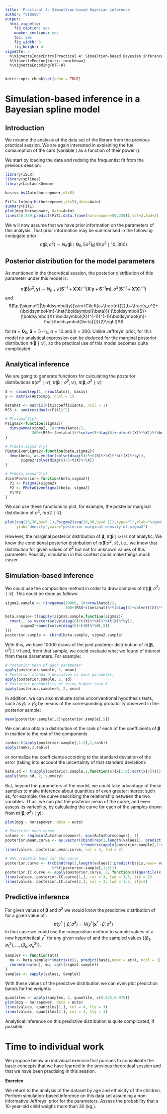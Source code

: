 ```yaml
---
title: 'Practical 4: Simualtion-based Bayesian inference'
author: "VIBASS"
output:
  html_vignette:
    fig_caption: yes
    number_sections: yes
    toc: yes
    fig_width: 6
    fig_height: 4
vignette: >
  %\VignetteIndexEntry{Practical 4: Simualtion-based Bayesian inference}
  %\VignetteEngine{knitr::rmarkdown}
  %\VignetteEncoding{UTF-8}
---
```


```r
knitr::opts_chunk$set(echo = TRUE)
```

# Simulation-based inference in a Bayesian spline model

## Introduction 

We resume the analysis of the \texttt{Auto} data set of the \texttt{ISLR} library from the previous practical session. We are again interested in explaining the fuel consumption of the cars  (variable \texttt{mpg}) as a function of their power (\texttt{horsepower}).

We start by loading the data and redoing the frequentist fit from the previous session:

```r
library(ISLR)
library(splines)
library(LaplacesDemon)

basis<-bs(Auto$horsepower,df=5)

Fit1<-lm(mpg~bs(horsepower,df=5),data=Auto)
summary(Fit1)
plot(mpg~horsepower, data=Auto)
lines(50:250,predict(Fit1,data.frame(horsepower=50:250)),col=2,lwd=2)
```

We will now assume that we have prior information on the parameters of this analysis. That prior information may be summarised in the following conjugate prior:
$$\pi(\boldsymbol{\beta},\sigma^2)\sim N_6(\boldsymbol{\beta}\mid\mathbf{0}_6,5\sigma^2\mathbf{I}_6)IG(\sigma^2\mid 10,300)$$

## Posterior distribution for the model parameters

As mentioned in the theoretical session, the posterior distribution of this parameter under this model is:

$$\pi(\boldsymbol{\beta}|\sigma^2,\boldsymbol{y})\sim N_{p+1}\left((\boldsymbol{S}^{-1}+\boldsymbol{X}'\boldsymbol{X})^{-1}(\boldsymbol{X}'\boldsymbol{y}+\boldsymbol{S}^{-1}\boldsymbol{m}),\sigma^2(\boldsymbol{S}^{-1}+\boldsymbol{X}'\boldsymbol{X})^{-1}\right)$$
and
$$\pi(\sigma^2|\boldsymbol{y})\sim IG\left(a+\frac{n}{2},b+\frac{s_e^2+(\boldsymbol{m}-\hat{\boldsymbol{\beta}})'(\boldsymbol{S}+(\boldsymbol{X}'\boldsymbol{X})^{-1})^{-1}(\boldsymbol{m}-\hat{\boldsymbol{\beta}})}{2}\right)$$

for $\textbf{m}=\textbf{0}_6$, $\textbf{S}=5\cdot\textbf{I}_6$, $a=10$ and $b=300$. Unlike Jeffreys' prior, for this model no analytical expression can be deduced for the marginal posterior distribution $\pi(\boldsymbol{\beta}\mid\mathcal{D})$, so the practical use of this model becomes quite complicated.

## Analytical inference 

We are going to generate functions for calculating the posterior distributions $\pi(\sigma^2\mid \mathcal{D})$, $\pi(\boldsymbol{\beta}\mid \sigma^2, \mathcal{D})$, $\pi(\boldsymbol{\beta}, \sigma^2 \mid \mathcal{D})$
```r
X <- cbind(rep(1, nrow(Auto)), basis)
y <- matrix(Auto$mpg, ncol = 1)

betahat <- matrix(Fit1$coefficients, ncol = 1)
RSS <- sum(residuals(Fit1)^2)

# P(sigma^2|y)
Psigma2<-function(sigma2){
  dinvgamma(sigma2, 10+nrow(Auto)/2, 
            300+(RSS+t(betahat)%*%solve(5*diag(6)+solve(t(X)%*%X))%*%betahat)/2)
}

# P(beta|sigma^2,y)
PBetaGivenSigma2<-function(beta,sigma2){
  dmvn(beta, as.vector(solve(diag(6)/5+t(X)%*%X)%*%(t(X)%*%y)),
       sigma2*solve(diag(6)/5+t(X)%*%X))
}

# P(beta,sigma^2|y)  
JointPosterior<-function(beta,sigma2){
  P1 <- Psigma2(sigma2)
  P2 <- PBetaGivenSigma2(beta, sigma2)
  P1*P2
}
```

We can use these functions to plot, for example, the posterior marginal distribution of $\sigma^2$, $\pi(\sigma2\mid\mathcal{D})$:

```r
plot(seq(10,30,by=0.1),Psigma2(seq(10,30,by=0.1)),type="l",xlab="sigma2",
     ylab="density",main="posterior marginal density of sigma2")
```

However, the marginal posterior distribution of $\boldsymbol{\beta}$, $\pi(\boldsymbol{\beta}\mid \mathcal{D})$ is not analytic. We know the conditional posterior distribution of $\pi(\boldsymbol{\beta}|\sigma^2, \mathcal{D})$, i.e., we know that distribution for given values of $\sigma^2$ but not for unknown values of this parameter. Possibly, simulation in this context could make things much easier.

## Simulation-based inference 

We could use the composition method in order to draw samples of $\pi((\boldsymbol{\beta},\sigma^2)\mid \mathcal{D})$. This could be done as follows:

```r
sigma2.sample <- rinvgamma(10000, 10+nrow(Auto)/2, 
                           300+(RSS+t(betahat)%*%(diag(6)+solve(t(X)%*%X))%*%betahat)/2)

beta.sample<-t(sapply(sigma2.sample,function(sigma2){
  rmvn(1, as.vector(solve(diag(6)+t(X)%*%X)%*%(t(X)%*%y)),
       sigma2*round(solve(diag(6)+t(X)%*%X),5))
}))
posterior.sample <- cbind(beta.sample, sigma2.sample)
```
With this, we have 10000 draws of the joint posterior distribution of $\pi((\boldsymbol{\beta},\sigma^2)\mid \mathcal{D})$ and, from that sample, we could evaluate what we found of interest from these parameters. For example:

```r
# Posterior mean of each parameter:
apply(posterior.sample, 2, mean)
# Posterior standard deviation of each parameter:
apply(posterior.sample, 2, sd)
# Posterior probability of being higher than 0
apply(posterior.sample>0, 2, mean)
```

In addition, we can also evaluate some unconventional hypothesis tests, such as $\beta_1>\beta_5$ by means of the corresponding probability observed in the posterior sample:

```r
mean(posterior.sample[,1]>posterior.sample[,5])
```
We can also obtain a distribution of the rank of each of the coefficients of $\boldsymbol{\beta}$ in realtion to the rest of the components
```r
ranks<-t(apply(posterior.sample[,1:5],1,rank))
apply(ranks,2,table)
```
or normalize the coefficients according to the standard deviation of the error (taking into account the uncertainty of that standard deviation):
```r
beta.sd <- t(apply(posterior.sample,1,function(x){x[1:6]/sqrt(x[7])}))
apply(beta.sd, 2, summary)
```

But, beyond the parameters of the model, we could take advantage of these samples to make inference about quantities of even greater interest such as, for example, the curve describing the relationship between the two variables. Thus, we can plot the posterior mean of the curve, and even assess its variability, by calculating the curve for each of the samples drawn from $\pi((\boldsymbol{\beta},\sigma^2)\mid \textbf{y})$:

```r
plot(mpg ~ horsepower, data = Auto)

# Posterior mean curve
values <- seq(min(Auto$horsepower), max(Auto$horsepower), 1)
posterior.mean.curve <- as.vector(cbind(rep(1,length(values)), predict(basis,newx = values)) 
                                  %*%matrix(apply(posterior.sample[,1:6], 2, mean),ncol=1))
lines(values, posterior.mean.curve, col = 2, lwd = 2)

# 95% credible band for the curve
posterior.curve <- t(cbind(rep(1,length(values)),predict(basis,newx= values)) 
                     %*%t(posterior.sample[,1:6]))
posterior.IC.curve <- apply(posterior.curve, 2, function(x){quantile(x, c(0.025,0.975))})
lines(values, posterior.IC.curve[1,], col = 3, lwd = 1.5, lty = 2)
lines(values, posterior.IC.curve[2,], col = 3, lwd = 1.5, lty=2)
```

## Predictive inference
For given values of $\boldsymbol{\beta}$ and $\sigma^2$ we would know the predictive distribution of \texttt{y} for a given value of \texttt{horsepower}:
$$\pi(y^*\mid \hat{\beta},\hat{\sigma}^2)=N(y^*|\textbf{x}^*\cdot\hat{\beta},\hat{\sigma}^2)$$ 
In that case we could use the composition method to sample values of a new hypothetical $y^*$ for any given value of \texttt{horsepower} and the sampled values $\{(\beta_1,\sigma_1^2),\ldots,(\beta_n,\sigma_n^2)\}$.

```r
SampleY <- function(at){
  mu <- beta.sample%*%matrix(c(1, predict(basis,newx = at)), ncol = 1)
  rnorm(nrow(mu), mu, sqrt(sigma2.sample))
}
samples <- sapply(values, SampleY)
```

With these values of the predctive distribution we can even plot prediction bands for the weights:
```r
quantiles <- apply(samples, 2, quantile, c(0.025,0.975))
plot(mpg ~ horsepower, data = Auto)
lines(values, quantiles[1,], col = 4, lty = 3)
lines(values, quantiles[2,], col = 4, lty = 3)
```

Analytical inference on this predictive distribution is quite complicated, if possible.

# Time to individual work

We propose below an individual exercise that pursues to consolidate the basic concepts that we have learned in the previous theoretical session and that we have been practising in this session. 

**Exercice** 

We return to the analysis of the dataset \texttt{Weights} by age and ethnicity of the children. Perform simulation-based inference on this data set assuming a non-informative Jeffreys' prior for the parameters. Assess the probability that a 10-year-old child weighs more than 30 (kg.).
